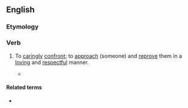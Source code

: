 ==English==

===Etymology===
{{blend|en|care|confront}}

===Verb===
{{en-verb}}

# {{lb|en|transitive}} To [[caringly]] [[confront]]; to [[approach]] (someone) and [[reprove]] them in a [[loving]] and [[respectful]] manner.
#* {{quote-book|lang=en|title=Smiling Tiger, Hidden Dragon|page=307|author=John Ng|year=2012|passage=We can '''carefront''' on issues and relationships that matter.}}

====Related terms====
* {{l|en|carefrontation}}